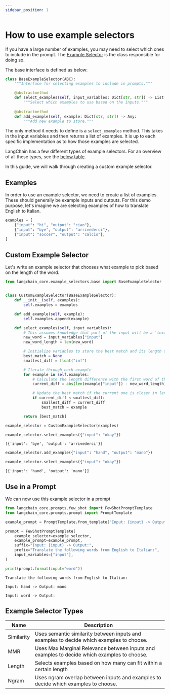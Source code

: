 ```yaml
---
sidebar_position: 1
---
```


# How to use example selectors

If you have a large number of examples, you may need to select which ones to include in the prompt. The [Example Selector](/oss/javascript/concepts/example_selectors/) is the class responsible for doing so.

The base interface is defined as below:

```python
class BaseExampleSelector(ABC):
    """Interface for selecting examples to include in prompts."""

    @abstractmethod
    def select_examples(self, input_variables: Dict[str, str]) -> List[dict]:
        """Select which examples to use based on the inputs."""
        
    @abstractmethod
    def add_example(self, example: Dict[str, str]) -> Any:
        """Add new example to store."""
```

The only method it needs to define is a ``select_examples`` method. This takes in the input variables and then returns a list of examples. It is up to each specific implementation as to how those examples are selected.

LangChain has a few different types of example selectors. For an overview of all these types, see the [below table](#example-selector-types).

In this guide, we will walk through creating a custom example selector.

## Examples

In order to use an example selector, we need to create a list of examples. These should generally be example inputs and outputs. For this demo purpose, let's imagine we are selecting examples of how to translate English to Italian.


```python
examples = [
    {"input": "hi", "output": "ciao"},
    {"input": "bye", "output": "arrivederci"},
    {"input": "soccer", "output": "calcio"},
]
```

## Custom Example Selector

Let's write an example selector that chooses what example to pick based on the length of the word.


```python
from langchain_core.example_selectors.base import BaseExampleSelector


class CustomExampleSelector(BaseExampleSelector):
    def __init__(self, examples):
        self.examples = examples

    def add_example(self, example):
        self.examples.append(example)

    def select_examples(self, input_variables):
        # This assumes knowledge that part of the input will be a 'text' key
        new_word = input_variables["input"]
        new_word_length = len(new_word)

        # Initialize variables to store the best match and its length difference
        best_match = None
        smallest_diff = float("inf")

        # Iterate through each example
        for example in self.examples:
            # Calculate the length difference with the first word of the example
            current_diff = abs(len(example["input"]) - new_word_length)

            # Update the best match if the current one is closer in length
            if current_diff < smallest_diff:
                smallest_diff = current_diff
                best_match = example

        return [best_match]
```


```python
example_selector = CustomExampleSelector(examples)
```


```python
example_selector.select_examples({"input": "okay"})
```



```output
[{'input': 'bye', 'output': 'arrivederci'}]
```



```python
example_selector.add_example({"input": "hand", "output": "mano"})
```


```python
example_selector.select_examples({"input": "okay"})
```



```output
[{'input': 'hand', 'output': 'mano'}]
```


## Use in a Prompt

We can now use this example selector in a prompt


```python
from langchain_core.prompts.few_shot import FewShotPromptTemplate
from langchain_core.prompts.prompt import PromptTemplate

example_prompt = PromptTemplate.from_template("Input: {input} -> Output: {output}")
```


```python
prompt = FewShotPromptTemplate(
    example_selector=example_selector,
    example_prompt=example_prompt,
    suffix="Input: {input} -> Output:",
    prefix="Translate the following words from English to Italian:",
    input_variables=["input"],
)

print(prompt.format(input="word"))
```
```output
Translate the following words from English to Italian:

Input: hand -> Output: mano

Input: word -> Output:
```
## Example Selector Types

| Name       | Description                                                                                 |
|------------|---------------------------------------------------------------------------------------------|
| Similarity | Uses semantic similarity between inputs and examples to decide which examples to choose.    |
| MMR        | Uses Max Marginal Relevance between inputs and examples to decide which examples to choose. |
| Length     | Selects examples based on how many can fit within a certain length                          |
| Ngram      | Uses ngram overlap between inputs and examples to decide which examples to choose.          |


```python

```
